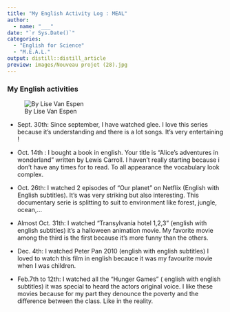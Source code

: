 ```yaml
---
title: "My English Activity Log : MEAL"
author:
  - name: "___" 
date: "`r Sys.Date()`"
categories:
  - "English for Science"
  - "M.E.A.L."
output: distill::distill_article
preview: images/Nouveau projet (28).jpg
---
```


### My English activities 

![By Lise Van Espen](images/Nouveau projet (28).jpg)

- Sept. 30th: Since september, I have watched glee. I love this series because it's understanding and there is a lot songs. It's very entertaining ! 

- Oct. 14th : I bought a book in english. Your title is "Alice's adventures in wonderland" written by Lewis Carroll. I haven't really starting  because i don't have any times for to read. To all appearance the vocabulary look complex.

- Oct. 26th: I watched 2 episodes of "Our planet " on Netflix  (English with English subtitles). It's was very striking but also interesting. This documentary serie is splitting to suit to environment like forest, jungle, ocean,...

- Almost Oct. 31th: I watched "Transylvania hotel 1,2,3" (english with english subtitles) it's a halloween animation movie. My favorite movie among the third is the first because it's more funny than the others. 

- Dec. 4th: I watched Peter Pan 2010 (english with english subtitles) I loved to watch this film in english becauce it was my favourite movie when I was children. 

- Feb.7th to 12th: I watched all the "Hunger Games" ( english with english subtitles) it was special to heard the actors original voice. I like these movies because  for my part they denounce the poverty and the difference between the class. Like in the reality. 






